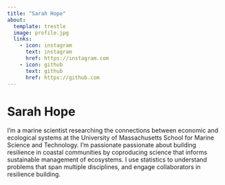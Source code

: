 ```yaml
---
title: "Sarah Hope"
about:
  template: trestle
  image: profile.jpg
  links:
    - icon: instagram
      text: instagram
      href: https://instagram.com
    - icon: github
      text: github
      href: https://github.com
---
```


# Sarah Hope

I'm a marine scientist researching the connections between economic and ecological systems at the University of Massachusetts School for Marine Science and Technology. I'm passionate passionate about building resilience in coastal communities by coproducing science that informs sustainable management of ecosystems. I use statistics to understand problems that span multiple disciplines, and engage collaborators in resilience building.


